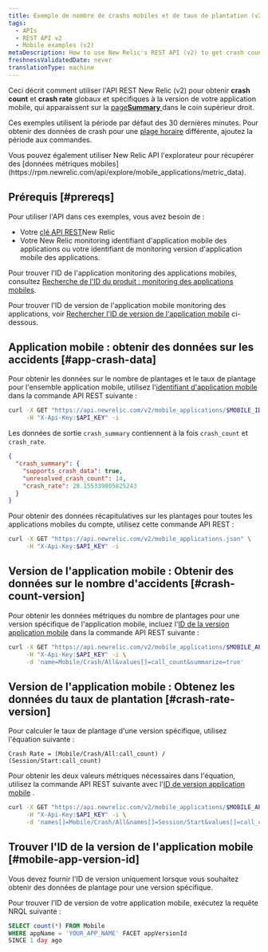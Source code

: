 ```yaml
---
title: Exemple de nombre de crashs mobiles et de taux de plantation (v2)
tags:
  - APIs
  - REST API v2
  - Mobile examples (v2)
metaDescription: How to use New Relic's REST API (v2) to get crash count and crash rate data for the overall mobile app or a specific version.
freshnessValidatedDate: never
translationType: machine
---
```


Ceci décrit comment utiliser l&apos;API REST New Relic (v2) pour obtenir <DNT>**crash count**</DNT> et <DNT>**crash rate**</DNT> globaux et spécifiques à la version de votre application mobile, qui apparaissent sur la [page<DNT>**Summary**</DNT> ](/docs/mobile-monitoring/mobile-monitoring-ui/mobile-app-pages/mobile-apps-overview-page)dans le coin supérieur droit.

Ces exemples utilisent la période par défaut des 30 dernières minutes. Pour obtenir des données de crash pour une [plage horaire](/docs/apis/rest-api-v2/requirements/specifying-time-range-v2) différente, ajoutez la période aux commandes.

<Callout variant="tip">
  Vous pouvez également utiliser New Relic API l&apos;explorateur pour récupérer des [données métriques mobiles](https://rpm.newrelic.com/api/explore/mobile_applications/metric_data).
</Callout>

## Prérequis [#prereqs]

Pour utiliser l&apos;API dans ces exemples, vous avez besoin de :

* Votre [clé API REST](/docs/apis/rest-api-v2/requirements/rest-api-key)New Relic
* Votre New Relic monitoring identifiant d&apos;application mobile des applications ou votre identifiant de monitoring version d&apos;application mobile des applications.

Pour trouver l&apos;ID de l&apos;application monitoring des applications mobiles, consultez [Recherche de l&apos;ID du produit : monitoring des applications mobiles](/docs/apis/rest-api-v2/requirements/finding-product-id#mobile).

Pour trouver l&apos;ID de version de l&apos;application mobile monitoring des applications, voir [Rechercher l&apos;ID de version de l&apos;application mobile](#mobile-app-version-id) ci-dessous.

## Application mobile : obtenir des données sur les accidents [#app-crash-data]

Pour obtenir les données sur le nombre de plantages et le taux de plantage pour l&apos;ensemble application mobile, utilisez l&apos;[identifiant d&apos;application mobile](/docs/apis/rest-api-v2/requirements/finding-product-id#mobile) dans la commande API REST suivante :

```sh
curl -X GET "https://api.newrelic.com/v2/mobile_applications/$MOBILE_ID.json" \
     -H "X-Api-Key:$API_KEY" -i
```

Les données de sortie `crash_summary` contiennent à la fois `crash_count` et `crash_rate`.

```json
{
  "crash_summary": {
    "supports_crash_data": true,
    "unresolved_crash_count": 14,
    "crash_rate": 28.155339805825243
  }
}
```

Pour obtenir des données récapitulatives sur les plantages pour toutes les applications mobiles du compte, utilisez cette commande API REST :

```sh
curl -X GET "https://api.newrelic.com/v2/mobile_applications.json" \
     -H "X-Api-Key:$API_KEY" -i
```

## Version de l&apos;application mobile : Obtenir des données sur le nombre d&apos;accidents [#crash-count-version]

Pour obtenir les données métriques du nombre de plantages pour une version spécifique de l&apos;application mobile, incluez l&apos;[ID de la version application mobile](#mobile-app-version-id) dans la commande API REST suivante :

```sh
curl -X GET "https://api.newrelic.com/v2/mobile_applications/$MOBILE_APP_VERSION/metrics/data.json" \
     -H "X-Api-Key:$API_KEY" -i \
     -d 'name=Mobile/Crash/All&values[]=call_count&summarize=true'
```

## Version de l&apos;application mobile : Obtenez les données du taux de plantation [#crash-rate-version]

Pour calculer le taux de plantage d&apos;une version spécifique, utilisez l&apos;équation suivante :

```
Crash Rate = (Mobile/Crash/All:call_count) / (Session/Start:call_count)
```

Pour obtenir les deux valeurs métriques nécessaires dans l&apos;équation, utilisez la commande API REST suivante avec l&apos;[ID de version application mobile](#mobile-app-version-id) .

```sh
curl -X GET "https://api.newrelic.com/v2/mobile_applications/$MOBILE_APP_VERSION/metrics/data.json" \
     -H "X-Api-Key:$API_KEY" -i \
     -d 'names[]=Mobile/Crash/All&names[]=Session/Start&values[]=call_count&summarize=true'
```

## Trouver l&apos;ID de la version de l&apos;application mobile [#mobile-app-version-id]

<Callout variant="important">
  Vous devez fournir l&apos;ID de version uniquement lorsque vous souhaitez obtenir des données de plantage pour une version spécifique.
</Callout>

Pour trouver l&apos;ID de version de votre application mobile, exécutez la requête NRQL suivante :

```sql
SELECT count(*) FROM Mobile
WHERE appName = 'YOUR_APP_NAME' FACET appVersionId 
SINCE 1 day ago
```